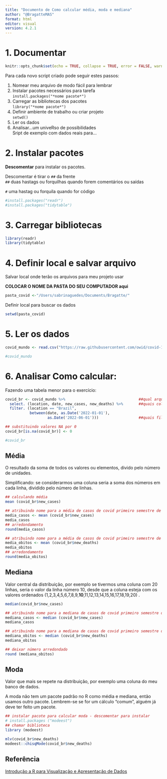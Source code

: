 ```yaml
---
title: "Documento de Como calcular média, moda e mediana"
author: "@BragatteMAS"
format: html
editor: visual
version: 4.2.1
---
```


# 1. Documentar

```r
knitr::opts_chunk$set(echo = TRUE, collapse = TRUE, error = FALSE, warning = FALSE, message = FALSE)
```

Para cada novo script criado pode seguir estes passos:

1.  Nomear meu arquivo de modo fácil para lembrar
2.  Instalar pacotes necessários para tarefa\
    `install.packages("*nome pacote*")`
3.  Carregar as bibliotecas dos pacotes\
    `library("*nome pacote*")`
4.  Definir ambiente de trabalho ou criar projeto\
    `setwd()`
5.  Ler os dados
6.  Analisar...um univeRso de possibilidades\
    Sript de exemplo com dados reais para...

# 2. Instalar pacotes

**Descomentar** para instalar os pacotes.

Descomentar é tirar o `##` da frente\
`##` duas hastags ou forquilhas quando forem comentários ou saídas

`#` uma hastag ou forquila quando for código

```r
#install.packages("readr")
#install.packages("tidytable")
```

# 3. Carregar bibliotecas

```r
library(readr)
library(tidytable)
```

# 4. Definir local e salvar arquivo

Salvar local onde terão os arquivos para meu projeto usar

**COLOCAR O NOME DA PASTA DO SEU COMPUTADOR aqui**

```r
pasta_covid <-"/Users/sabrinaguedes/Documents/Bragatte/"
```

Definir local para buscar os dados

```r
setwd(pasta_covid)
```

# 5. Ler os dados

```r
covid_mundo <- read.csv("https://raw.githubusercontent.com/owid/covid-19-data/master/public/data/owid-covid-data.csv")

#covid_mundo
```

# 6. Analisar Como calcular:

Fazendo uma tabela menor para o exercício:

```r
covid_br <- covid_mundo %>%                                 ##qual arquivo
  select. (location, date, new_cases, new_deaths) %>%       ##quais colunas eu quero
  filter. (location == "Brazil",
           between(date, as.Date('2022-01-01'),
                   as.Date('2022-06-01')))                  ##quais filtros quero aplicar

## substituindo valores NA por 0
covid_br[is.na(covid_br)] <- 0

#covid_br
```

## Média

O resultado da soma de todos os valores ou elementos, divido pelo número de unidades.

Simplificando: se considerarmos uma coluna seria a soma dos números em cada linha, dividido pelo número de linhas.

```r
## calculando média
mean (covid_br$new_cases)

## atribuindo nome para a média de casos de covid primeiro semestre de 2022
media_casos <- mean (covid_br$new_cases)
media_casos
## arredondamento
round(media_casos)

## atribuindo nome para a média de casos de covid primeiro semestre de 2022
media_obitos <- mean (covid_br$new_deaths)
media_obitos
## arredondamento
round(media_obitos)
```

## Mediana

Valor central da distribuição, por exemplo se tivermos uma coluna com 20 linhas, seria o valor da linha número 10, desde que a coluna esteja com os valores ordenados (1,2,3,4,5,6,7,8,9,**10**,11,12,13,14,15,16,17,18,19,20) .

```r
median(covid_br$new_cases)

## atribuindo nome para a mediana de casos de covid primeiro semestre de 2022
mediana_casos <- median (covid_br$new_cases)
mediana_casos

## atribuindo nome para a mediana de casos de covid primeiro semestre de 2022
mediana_obitos <- median (covid_br$new_deaths)
mediana_obitos

## deixar número arredondado
round (mediana_obitos)
```

## Moda

Valor que mais se repete na distribuição, por exemplo uma coluna do meu banco de dados.

A moda não tem um pacote padrão no R como média e mediana, então usamos outro pacote. Lembrem-se se for um cálculo "comum", alguém já deve ter feito um pacote.

```r
## instalar pacote para calcular moda - descomentar para instalar
# install.packages ("modeest")
## chamar biblioteca  
library (modeest)
```

```r
mlv(covid_br$new_deaths)
modeest::chisqMode(covid_br$new_deaths)
```

## Referência

[Introdução a R para Visualização e Apresentação de Dados](http://sillasgonzaga.com/material/curso_visualizacao/apresentacao-de-dados-com-relatorios.html)
